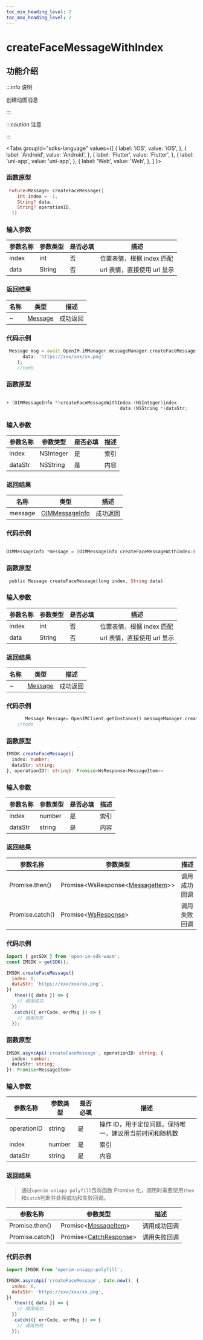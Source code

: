 ```yaml
---
toc_min_heading_level: 2
toc_max_heading_level: 2
---
```


# createFaceMessageWithIndex

## 功能介绍

:::info 说明

创建动图消息

:::

:::caution 注意

:::

<Tabs
groupId="sdks-language"
values={[
{ label: 'iOS', value: 'iOS', },
{ label: 'Android', value: 'Android', },
{ label: 'Flutter', value: 'Flutter', },
{ label: 'uni-app', value: 'uni-app', },
{ label: 'Web', value: 'Web', },
]
}>

<TabItem value="Flutter">

### 函数原型

```dart showLineNumbers
 Future<Message> createFaceMessage({
    int index = -1,
    String? data,
    String? operationID,
  })
```

### 输入参数

| 参数名称 | 参数类型 | 是否必填 | 描述                        |
| -------- | -------- | -------- | --------------------------- |
| index    | int      | 否       | 位置表情，根据 index 匹配   |
| data     | String   | 否       | url 表情，直接使用 url 显示 |

### 返回结果

| 名称 | 类型                                               | 描述     |
| ---- | -------------------------------------------------- | -------- |
| ~    | [Message](docs/sdks/class/message/messageInfo.mdx) | 成功返回 |

### 代码示例

```dart showLineNumbers
 Message msg = await OpenIM.iMManager.messageManager.createFaceMessage(
      data: 'https://xxx/xxx/xx.png'
    );
    //todo
```

</TabItem>

<TabItem value="iOS">

### 函数原型

```swift showLineNumbers

+ (OIMMessageInfo *)createFaceMessageWithIndex:(NSInteger)index
                                          data:(NSString *)dataStr;

```

### 输入参数

| 参数名称 | 参数类型  | 是否必填 | 描述 |
| -------- | --------- | -------- | ---- |
| index    | NSInteger | 是       | 索引 |
| dataStr  | NSString  | 是       | 内容 |

### 返回结果

| 名称    | 类型                                                      | 描述     |
| ------- | --------------------------------------------------------- | -------- |
| message | [OIMMessageInfo](docs/sdks/class/message/messageInfo.mdx) | 成功返回 |

### 代码示例

```swift showLineNumbers

OIMMessageInfo *message = [OIMMessageInfo createFaceMessageWithIndex:0 data:@""];

```

</TabItem>

<TabItem value="Android">

### 函数原型

```dart showLineNumbers
 public Message createFaceMessage(long index, String data)
```

### 输入参数

| 参数名称 | 参数类型 | 是否必填 | 描述                        |
| -------- | -------- | -------- | --------------------------- |
| index    | int      | 否       | 位置表情，根据 index 匹配   |
| data     | String   | 否       | url 表情，直接使用 url 显示 |

### 返回结果

| 名称 | 类型                                               | 描述     |
| ---- | -------------------------------------------------- | -------- |
| ~    | [Message](docs/sdks/class/message/messageInfo.mdx) | 成功返回 |

### 代码示例

```dart showLineNumbers
       Message Message= OpenIMClient.getInstance().messageManager.createFaceMessage( index,  data)
    //todo
```

</TabItem>

<TabItem value="Web">

### 函数原型

```ts showLineNumbers
IMSDK.createFaceMessage({
  index: number;
  dataStr: string;
}, operationID?: string): Promise<WsResponse<MessageItem>>
```

### 输入参数

| 参数名称 | 参数类型 | 是否必填 | 描述 |
| -------- | -------- | -------- | ---- |
| index    | number   | 是       | 索引 |
| dataStr  | string   | 是       | 内容 |

### 返回结果

| 参数名称        | 参数类型                                                                     | 描述         |
| --------------- | ---------------------------------------------------------------------------- | ------------ |
| Promise.then()  | Promise<WsResponse<[MessageItem](docs/sdks/class/message/messageInfo.mdx)>\> | 调用成功回调 |
| Promise.catch() | Promise<[WsResponse](docs/sdks/class/response.mdx)\>                         | 调用失败回调 |

### 代码示例

```js showLineNumbers
import { getSDK } from 'open-im-sdk-wasm';
const IMSDK = getSDK();

IMSDK.createFaceMessage({
  index: 0,
  dataStr: 'https://xxx/xxx/xx.png',
})
  .then(({ data }) => {
    // 调用成功
  })
  .catch(({ errCode, errMsg }) => {
    // 调用失败
  });
```

</TabItem>

<TabItem value="uni-app">

### 函数原型

```ts showLineNumbers
IMSDK.asyncApi('createFaceMessage', operationID: string, {
  index: number;
  dataStr: string;
}): Promise<MessageItem>
```

### 输入参数

| 参数名称    | 参数类型 | 是否必填 | 描述                                                    |
| ----------- | -------- | -------- | ------------------------------------------------------- |
| operationID | string   | 是       | 操作 ID，用于定位问题，保持唯一，建议用当前时间和随机数 |
| index       | number   | 是       | 索引                                                    |
| dataStr     | string   | 是       | 内容                                                    |

### 返回结果

> 通过`openim-uniapp-polyfill`包将函数 Promise 化，调用时需要使用`then`和`catch`判断并处理成功和失败回调。

| 参数名称        | 参数类型                                                         | 描述         |
| --------------- | ---------------------------------------------------------------- | ------------ |
| Promise.then()  | Promise<[MessageItem](docs/sdks/class/message/messageInfo.mdx)\> | 调用成功回调 |
| Promise.catch() | Promise<[CatchResponse](docs/sdks/class/response.mdx)\>          | 调用失败回调 |

### 代码示例

```js showLineNumbers
import IMSDK from 'openim-uniapp-polyfill';

IMSDK.asyncApi('createFaceMessage', Date.now(), {
  index: 0,
  dataStr: 'https://xxx/xxx/xx.png',
})
  .then(({ data }) => {
    // 调用成功
  })
  .catch(({ errCode, errMsg }) => {
    // 调用失败
  });
```

</TabItem>

</Tabs>
